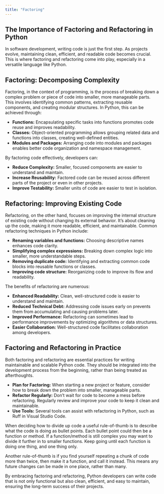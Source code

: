 ```yaml
---
title: "Factoring"
---
```


## The Importance of Factoring and Refactoring in Python

In software development, writing code is just the first step. As projects evolve,
maintaining clean, efficient, and readable code becomes crucial. This is where factoring
and refactoring come into play, especially in a versatile language like Python.

## Factoring: Decomposing Complexity

Factoring, in the context of programming, is the process of breaking down a complex
problem or piece of code into smaller, more manageable parts. This involves identifying
common patterns, extracting reusable components, and creating modular structures. In
Python, this can be achieved through:

* **Functions:** Encapsulating specific tasks into functions promotes code reuse and
  improves readability.
* **Classes:** Object-oriented programming allows grouping related data and functions into
  classes, creating well-defined entities.
* **Modules and Packages:** Arranging code into modules and packages enables better code
  organization and namespace management.

By factoring code effectively, developers can:

* **Reduce Complexity:** Smaller, focused components are easier to understand and
  maintain.
* **Increase Reusability:** Factored code can be reused across different parts of the
  project or even in other projects.
* **Improve Testability:** Smaller units of code are easier to test in isolation.

## Refactoring: Improving Existing Code

Refactoring, on the other hand, focuses on improving the internal structure of existing
code without changing its external behavior. It's about cleaning up the code, making it
more readable, efficient, and maintainable. Common refactoring techniques in Python
include:

* **Renaming variables and functions:** Choosing descriptive names enhances code clarity.
* **Simplifying complex expressions:** Breaking down complex logic into smaller, more
  understandable steps.
* **Removing duplicate code:** Identifying and extracting common code blocks into reusable
  functions or classes.
* **Improving code structure:** Reorganizing code to improve its flow and readability.

The benefits of refactoring are numerous:

* **Enhanced Readability:** Clean, well-structured code is easier to understand and
  maintain.
* **Reduced Technical Debt:** Addressing code issues early on prevents them from
  accumulating and causing problems later.
* **Improved Performance:** Refactoring can sometimes lead to performance improvements by
  optimizing algorithms or data structures.
* **Easier Collaboration:** Well-structured code facilitates collaboration among
  developers.

## Factoring and Refactoring in Practice

Both factoring and refactoring are essential practices for writing maintainable and
scalable Python code. They should be integrated into the development process from the
beginning, rather than being treated as afterthoughts.

* **Plan for Factoring:** When starting a new project or feature, consider how to break
  down the problem into smaller, manageable parts.
* **Refactor Regularly:** Don't wait for code to become a mess before refactoring.
  Regularly review and improve your code to keep it clean and maintainable.
* **Use Tools:** Several tools can assist with refactoring in Python, such as Ruff in
  Visual Studio Code.

When deciding how to divide up code a useful rule-of-thumb is to describe what the code is
doing as bullet points. Each bullet point could then be a function or method. If a
function/method is still complex you may want to divide it further in to smaller
functions. Keep going until each function is doing one thing, and one thing only.

Another rule-of-thumb is if you find yourself repeating a chunk of code more than twice,
then make it a function, and call it instead. This means any future changes can be made in
one place, rather than many.

By embracing factoring and refactoring, Python developers can write code that is not only
functional but also clean, efficient, and easy to maintain, ensuring the long-term success
of their projects.
